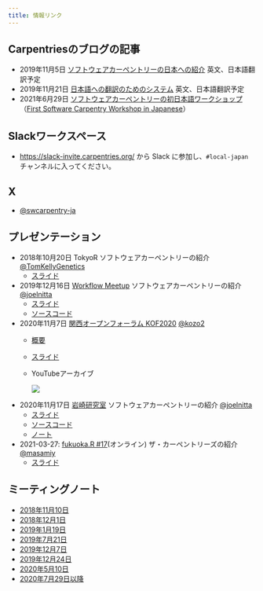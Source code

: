 ```yaml
---
title: 情報リンク
---
```


## Carpentriesのブログの記事

- 2019年11月5日 [ソフトウェアカーペントリーの日本への紹介](https://carpentries.org/blog/2019/11/local-team-japan/) 英文、日本語翻訳予定
- 2019年11月21日 [日本語への翻訳のためのシステム](https://carpentries.org/blog/2019/11/translations-in-japanese/) 英文、日本語翻訳予定
- 2021年6月29日 [ソフトウェアカーペントリーの初日本語ワークショップ](https://carpentries.org/blog/2021/06/first-japanese-r-workshop-ja/)（[First Software Carpentry Workshop in Japanese](https://carpentries.org/blog/2021/06/first-japanese-r-workshop-en/)）

## Slackワークスペース

- <https://slack-invite.carpentries.org/> から Slack に参加し、`#local-japan` チャンネルに入ってください。

## X

- [@swcarpentry-ja](https://twitter.com/swcarpentry_ja)

## プレゼンテーション

- 2018年10月20日 TokyoR ソフトウェアカーペントリーの紹介 [@TomKellyGenetics](https://github.com/TomKellyGenetics)
  - [スライド](https://www.slideshare.net/Fridayitis/presentation-oct2018tokyo-r)
- 2019年12月16日 [Workflow Meetup](https://workflow-meetup-jp.github.io/) ソフトウェアカーペントリーの紹介 [@joelnitta](https://github.com/joelnitta)
  - [スライド](https://joelnitta.github.io/swc-trans-2019-12-16/#1)
  - [ソースコード](https://github.com/joelnitta/swc-trans-2019-12-16)
- 2020年11月7日 [関西オープンフォーラム KOF2020](https://www.k-of.jp/2020/) [@kozo2](https://github.com/kozo2)
  - [概要](https://k-of.jp/backend/session/1380)
  - [スライド](https://docs.google.com/presentation/d/1Or3HULEmJZT1P8AFSOl4C9JMfts-4T5FaMb0T9pVNZ8/edit#slide=id.p)
  - YouTubeアーカイブ

    [![](http://img.youtube.com/vi/8nRD6DkgkDw/0.jpg)](http://www.youtube.com/watch?v=8nRD6DkgkDw "KOF2020 ソフトウェア・カーペントリーで研究計算用のスキルを広めよう")
    
- 2020年11月17日 [岩崎研究室](http://iwasakilab.bs.s.u-tokyo.ac.jp/) ソフトウェアカーペントリーの紹介 [@joelnitta](https://github.com/joelnitta)
  - [スライド](https://joelnitta.github.io/swc-trans-2020-11-17/#1)
  - [ソースコード](https://github.com/joelnitta/swc-trans-2020-11-17/)
  - [ノート](https://hackmd.io/TyLqI5dQTmqnnrH94mKn2A?view)

- 2021-03-27: [fukuoka.R #17](https://fukuoka-r.connpass.com/event/206105/)(オンライン) ザ・カーペントリーズの紹介 [@masamiy](https://github.com/masamiy)
  - [スライド](https://www.slideshare.net/MasamiYamaguchi/what-is-the-carpentries)
    
## ミーティングノート

- [2018年11月10日](https://docs.google.com/document/d/1a25dAWiWfNo5-ffe_VGFBdpx-n_O5D2HMYogpaGs1xE/edit)
- [2018年12月1日](https://docs.google.com/document/d/1iAmVtqdprjIgo8YercQg9wYwkNdkK4lyp24sL-pt5sA/edit)
- [2019年1月19日](https://docs.google.com/document/d/1CfjKSGpuZngPcSkZwV31XPhxtyruerX2pn_lUAP_GV0/edit)
- [2019年7月21日](https://docs.google.com/document/d/1WAnWp2s4tIXqo6a8EOABfWizoiPiRe6FI2PTTfNqtZs/edit)
- [2019年12月7日](https://docs.google.com/document/d/16IA3ChdGcs-VaPMr30FlSRXq88AVWSjsnqEcMHc9fqQ/edit)
- [2019年12月24日](https://hackmd.io/yX10jYXzSb-XVlgdApnOkQ?view)
- [2020年5月10日](https://docs.google.com/document/d/1dZR0DHtQ5udNU3gdEvnHv_18j5XuCoVpnDEpdjRDkt0/edit#heading=h.oq2lm1b7nze7)
- [2020年7月29日以降](https://docs.google.com/document/d/1guIoZ4a-Nrr-oaBTsbPcZsx6bN_n8jrHGVqGya9OVYA/edit#heading=h.lx3pjqndsni4)
